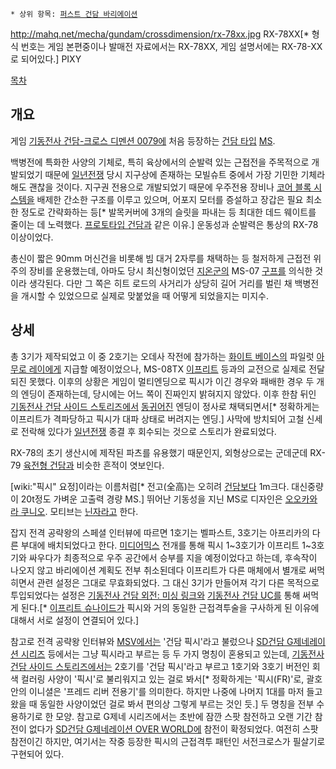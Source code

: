  * 상위 항목: [[퍼스트 건담 바리에이션]]

http://mahq.net/mecha/gundam/crossdimension/rx-78xx.jpg
RX-78XX[* 형식 번호는 게임 본편중이나 발매전 자료에서는 RX-78XX, 게임 설명서에는 RX-78-XX로 되어있다.] PIXY

[[목차]]

== 개요 ==
게임 [[기동전사 건담-크로스 디멘션 0079]]에 처음 등장하는 [[건담 타입]] [[MS]].

백병전에 특화한 사양의 기체로, 특히 육상에서의 순발력 있는 근접전을 주목적으로 개발되었기 때문에 [[일년전쟁]] 당시 지구상에 존재하는 모빌슈트 중에서 가장 기민한 기체라 해도 괜찮을 것이다. 지구권 전용으로 개발되었기 때문에 우주전용 장비나 [[코어 블록 시스템]]을 배제한 간소한 구조를 이루고 있으며, 어포지 모터를 증설하고 장갑은 필요 최소한 정도로 간략화하는 등[* 발목커버에 3개의 슬릿을 파내는 등 최대한 데드 웨이트를 줄이는 데 노력했다. [[프로토타입 건담]]과 같은 이유.]  운동성과 순발력은 통상의 RX-78 이상이었다.

총신이 짧은 90mm 머신건을 비롯해 빔 대거 2자루를 채택하는 등 철저하게 근접전 위주의 장비를 운용했는데, 아마도 당시 최신형이었던 [[지온]]군의 MS-07 [[구프]]를 의식한 것이라 생각된다. 다만 그 쪽은 히트 로드의 사거리가 상당히 길어 거리를 벌린 채 백병전을 개시할 수 있었으므로 실제로 맞붙었을 때 어떻게 되었을지는 미지수.

== 상세 ==
총 3기가 제작되었고 이 중 2호기는 오데사 작전에 참가하는 [[화이트 베이스]]의 파일럿 [[아무로 레이]]에게 지급할 예정이었으나, MS-08TX [[이프리트]] 등과의 교전으로 실제로 전달되진 못했다. 이후의 상황은 게임이 멀티엔딩으로 픽시가 이긴 경우와 패배한 경우 두 개의 엔딩이 존재하는데, 당시에는 어느 쪽이 진짜인지 밝혀지지 않았다. 이후 한참 뒤인 [[기동전사 건담 사이드 스토리즈]]에서 [[동귀어진]] 엔딩이 정사로 채택되면서[* 정확하게는 이프리트가 격파당하고 픽시가 대파 상태로 버려지는 엔딩.] 사막에 방치되어 고철 신세로 전락해 있다가 [[일년전쟁]] 종결 후 회수되는 것으로 스토리가 완료되었다.

RX-78의 초기 생산시에 제작된 파츠를 유용했기 때문인지, 외형상으로는 군데군데 RX-79 [[육전형 건담]]과 비슷한 흔적이 엿보인다.

[wiki:"픽시" 요정]이라는 이름처럼[* 전고(全高)는 오히려 [[건담]]보다 1m크다. 대신중량이 20t정도 가벼운 고출력 경량 MS.] 뛰어난 기동성을 지닌 MS로 디자인은 [[오오카와라 쿠니오]]. 모티브는 [[닌자]]라고 한다. 
 
잡지 전격 공략왕의 스페셜 인터뷰에 따르면 1호기는 벨파스트, 3호기는 아프리카의 다른 부대에 배치되었다고 한다. [[미디어믹스]] 전개를 통해 픽시 1~3호기가 이프리트 1~3호기와 싸우다가 최종적으로 우주 공간에서 승부를 지을 예정이었다고 하는데, 후속작이 나오지 않고 바리에이션 계획도 전부 취소된데다 이프리트가 다른 매체에서 별개로 써먹히면서 관련 설정은 그대로 무효화되었다. 그 대신 3기가 만들어져 각기 다른 목적으로 투입되었다는 설정은 [[기동전사 건담 외전: 미싱 링크]]와 [[기동전사 건담 UC]]를 통해 써먹게 된다.[* [[이프리트 슈나이드]]가 픽시와 거의 동일한 근접격투술을 구사하게 된 이유에 대해서 서로 설정이 연결되어 있다.]

참고로 전격 공략왕 인터뷰와 [[MSV]]에서는 '건담 픽시'라고 불렀으나 [[SD건담 G제네레이션 시리즈]] 등에서는 그냥 픽시라고 부르는 등 두 가지 명칭이 혼용되고 있는데, [[기동전사 건담 사이드 스토리즈]]에서는 2호기를 '건담 픽시'라고 부르고 1호기와 3호기 버전인 회색 컬러링 사양이 '픽시'로 불리워지고 있는 걸로 봐서[* 정확하게는 '픽시(FR)'로, 괄호 안의 이니셜은 '프레드 리버 전용기'를 의미한다. 하지만 나중에 나머지 1대를 마저 들고 왔을 때 동일한 사양이었던 걸로 봐서 편의상 그렇게 부르는 것인 듯.] 두 명칭을 전부 수용하기로 한 모양. 참고로 G제네 시리즈에서는 초반에 잠깐 스팟 참전하고 오랜 기간 참전이 없다가 [[SD건담 G제네레이션 OVER WORLD]]에 참전이 확정되었다. 여전히 스팟 참전이긴 하지만, 여기서는 작중 등장한 픽시의 근접격투 패턴인 서전크로스가 필살기로 구현되어 있다.

